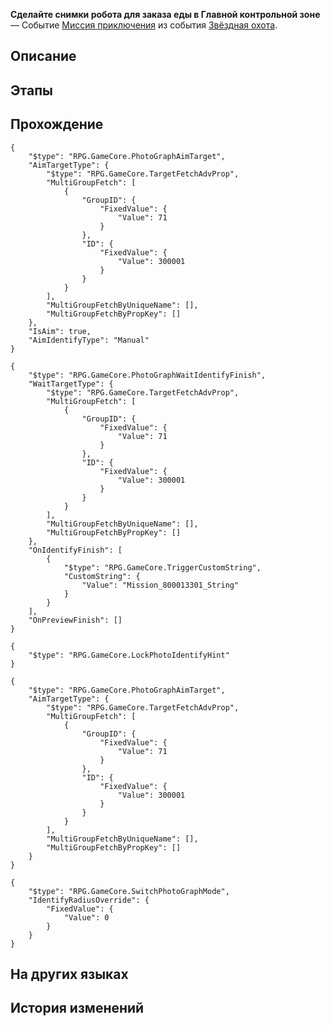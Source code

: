 {{Дополнить|Диалоги.}}
{{Миссия Инфобокс
|id              = 8000133
|Название        = 
|Изображение     = Миссия Освоения Сделайте снимки робота для заказа еды в Главной контрольной зоне.png
|Тип             = Миссия приключения
|События         = Звёздная охота
|Глава           = 
|Условия         = Завершена [[Миссия компаньона]] ''[[Дух Панклорда]]''
|Персонажи       = Первопроходец
|СтартЛокация    = Главная контрольная зона
|Мир             = Космическая станция «Герта»
|Локации         = Главная контрольная зона
|Предыдущая      = 
|Следующая       = 
|Награды         = 
}}
'''Сделайте снимки робота для заказа еды в Главной контрольной зоне''' — Событие [[Миссия приключения]] из события [[Звёздная охота]].

==Описание==
{{Описание|<!--официальное описание из Перекрёстка судеб-->}}

==Этапы==


==Прохождение==
{{Дополнить}}

<pre>{
	"$type": "RPG.GameCore.PhotoGraphAimTarget",
	"AimTargetType": {
		"$type": "RPG.GameCore.TargetFetchAdvProp",
		"MultiGroupFetch": [
			{
				"GroupID": {
					"FixedValue": {
						"Value": 71
					}
				},
				"ID": {
					"FixedValue": {
						"Value": 300001
					}
				}
			}
		],
		"MultiGroupFetchByUniqueName": [],
		"MultiGroupFetchByPropKey": []
	},
	"IsAim": true,
	"AimIdentifyType": "Manual"
}</pre>
<pre>{
	"$type": "RPG.GameCore.PhotoGraphWaitIdentifyFinish",
	"WaitTargetType": {
		"$type": "RPG.GameCore.TargetFetchAdvProp",
		"MultiGroupFetch": [
			{
				"GroupID": {
					"FixedValue": {
						"Value": 71
					}
				},
				"ID": {
					"FixedValue": {
						"Value": 300001
					}
				}
			}
		],
		"MultiGroupFetchByUniqueName": [],
		"MultiGroupFetchByPropKey": []
	},
	"OnIdentifyFinish": [
		{
			"$type": "RPG.GameCore.TriggerCustomString",
			"CustomString": {
				"Value": "Mission_800013301_String"
			}
		}
	],
	"OnPreviewFinish": []
}</pre>
<pre>{
	"$type": "RPG.GameCore.LockPhotoIdentifyHint"
}</pre>
<pre>{
	"$type": "RPG.GameCore.PhotoGraphAimTarget",
	"AimTargetType": {
		"$type": "RPG.GameCore.TargetFetchAdvProp",
		"MultiGroupFetch": [
			{
				"GroupID": {
					"FixedValue": {
						"Value": 71
					}
				},
				"ID": {
					"FixedValue": {
						"Value": 300001
					}
				}
			}
		],
		"MultiGroupFetchByUniqueName": [],
		"MultiGroupFetchByPropKey": []
	}
}</pre>
<pre>{
	"$type": "RPG.GameCore.SwitchPhotoGraphMode",
	"IdentifyRadiusOverride": {
		"FixedValue": {
			"Value": 0
		}
	}
}</pre>
:<!--0.6-second delay-->
{{Диалог Конец}}

==На других языках==
{{На других языках
|en   = Take a picture of a Food Order Robot in the master control zone
|zhs  = 在主控舱段拍摄「订餐机器人」的照片
|zht  = 在主控艙段拍攝「訂餐機器人」的照片
|ja   = 主制御部分で「注文ロボット」の写真を撮る
|ko   = 메인 컨트롤 캐빈에서 「웨이터 로봇」 사진 촬영
|es   = Haz una foto de un robot repartidor de comida en la zona de mando principal
|fr   = Prendre un robot-serveur en photo dans la Zone de contrôle principale
|ru   = Сделайте снимки робота для заказа еды в Главной контрольной зоне
|th   = ถ่ายภาพ "หุ่นยนต์สั่งอาหาร" ที่ Master Control Zone
|vi   = Chụp ảnh "Robot Đặt Món" tại Khoang Điều Khiển Chính
|de   = Nimm in der Hauptkontrollzone ein Bild von einem Roboter für Essensbestellung auf.
|id   = Ambil foto "Robot Pemesanan Makanan" di Master Control Zone
|pt   = Tire uma foto de um Robô de Pedidos de Comida na Zona de Controle Principal
}}

==История изменений==
{{История изменений|2.7}}
